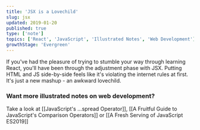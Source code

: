 ```yaml
---
title: 'JSX is a Lovechild'
slug: jsx
updated: 2019-01-20
published: true
type: ['note']
topics: ['React', 'JavaScript', 'Illustrated Notes', 'Web Development']
growthStage: 'Evergreen'
---
```


If you've had the pleasure of trying to stumble your way through learning React, you'll have been through the adjustment phase with JSX. Putting HTML and JS side-by-side feels like it's violating the internet rules at first. It's just a new mashup - an awkward lovechild.

<BasicImage alt="JSX is like the lovechild of HTML and JS. It mixes the best of both worlds" src="https://res.cloudinary.com/dg3gyk0gu/image/upload/c_scale,w_900/v1592262858/maggieappleton.com/egghead-course-notes/JSX_Final_2x.png" />

### Want more illustrated notes on web development?

Take a look at [[JavaScript's ...spread Operator]], [[A Fruitful Guide to JavaScript's Comparison Operators]] or [[A Fresh Serving of JavaScript ES2019]]